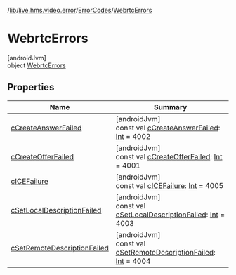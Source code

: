 /[lib](/api-reference/android/v2/home/content)/[live.hms.video.error](../../index)/[ErrorCodes](../index)/[WebrtcErrors](index)

# WebrtcErrors

[androidJvm]\
object [WebrtcErrors](index)

## Properties

| Name                                                           | Summary                                                                                                                                                                       |
| -------------------------------------------------------------- | ----------------------------------------------------------------------------------------------------------------------------------------------------------------------------- |
| [cCreateAnswerFailed](c-create-answer-failed)                  | [androidJvm]<br />const val [cCreateAnswerFailed](c-create-answer-failed): [Int](https://kotlinlang.org/api/latest/jvm/stdlib/kotlin/-int/index.html) = 4002                  |
| [cCreateOfferFailed](c-create-offer-failed)                    | [androidJvm]<br />const val [cCreateOfferFailed](c-create-offer-failed): [Int](https://kotlinlang.org/api/latest/jvm/stdlib/kotlin/-int/index.html) = 4001                    |
| [cICEFailure](c-i-c-e-failure)                                 | [androidJvm]<br />const val [cICEFailure](c-i-c-e-failure): [Int](https://kotlinlang.org/api/latest/jvm/stdlib/kotlin/-int/index.html) = 4005                                 |
| [cSetLocalDescriptionFailed](c-set-local-description-failed)   | [androidJvm]<br />const val [cSetLocalDescriptionFailed](c-set-local-description-failed): [Int](https://kotlinlang.org/api/latest/jvm/stdlib/kotlin/-int/index.html) = 4003   |
| [cSetRemoteDescriptionFailed](c-set-remote-description-failed) | [androidJvm]<br />const val [cSetRemoteDescriptionFailed](c-set-remote-description-failed): [Int](https://kotlinlang.org/api/latest/jvm/stdlib/kotlin/-int/index.html) = 4004 |
